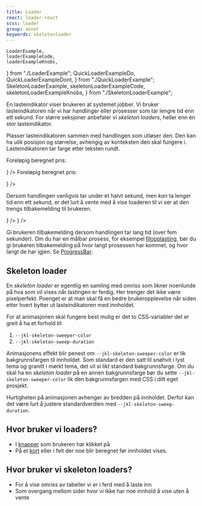 ```yaml
---
title: Loader
react: loader-react
scss: loader
group: annet
keywords: skeletonloader
---
```


    LoaderExample,
    loaderExampleCode,
    loaderExampleKnobs,
} from "./LoaderExample";
    QuickLoaderExampleDo,
    QuickLoaderExampleDont,
} from "./QuickLoaderExample";
    SkeletonLoaderExample,
    skeletonLoaderExampleCode,
    skeletonLoaderExampleKnobs,
} from "./SkeletonLoaderExample";

<Ingress>
    En lasteindikator viser brukeren at systemet jobber. Vi bruker
    lasteindikatoren når vi har handlinger eller prosesser som tar lengre tid
    enn ett sekund. For større seksjoner anbefaler vi <em>skeleton loaders</em>,
    heller enn én stor lasteindikator.
</Ingress>

<ComponentExample
    title="Loader"
    component={LoaderExample}
    knobs={loaderExampleKnobs}
    codeExample={loaderExampleCode}
/>

Plasser lasteindikatoren sammen med handlingen som utløser den. Den kan ha ulik posisjon og størrelse, avhengig av konteksten den skal fungere i. Lasteindikatoren tar farge etter teksten rundt.

<Grid className="jkl-spacing-l--bottom">
    <DoDontExample
        type="do"
        description="Bruk passende størrelse"
        content={
            <p className="jkl-small">
                Foreløpig beregnet pris:
                <Loader
                    className="jkl-spacing-s--left"
                    variant="small"
                    inline
                    textDescription="Laster eksempel på passende størrelse"
                />
            </p>
        }
    />
    <DoDontExample
        type="dont"
        description="Bruk upassende størrelse"
        content={
            <p className="jkl-small">
                Foreløpig beregnet pris:
                <Loader
                    className="jkl-spacing-s--left"
                    variant="large"
                    inline
                    textDescription="Laster eksempel på upassende størrelse"
                />
            </p>
        }
    />
</Grid>

Dersom handlingen vanligvis tar under et halvt sekund, men _kan_ ta lenger tid enn ett sekund, er det lurt å vente med å vise loaderen til vi ser at den trengs tilbakemelding til brukeren.

<Grid>
    <DoDontExample
        type="do"
        description="Hopp over loader for raske handlinger"
        content={<QuickLoaderExampleDo />}
    />
    <DoDontExample
        type="dont"
        description="Vis et kort glimt av en loader"
        content={<QuickLoaderExampleDont />}
    />
</Grid>

Gi brukeren tilbakemelding dersom handlingen tar lang tid (over fem sekunder). Om du har en målbar prosess, for eksempel [filopplasting](/komponenter/fileinput), bør du gi brukeren tilbakemelding på hvor langt prosessen har kommet, og hvor langt de har igjen. Se [ProgressBar](/komponenter/progressbar).

## Skeleton loader

En _skeleton loader_ er egentlig en samling med omriss som likner noenlunde på hva som vil vises når lastingen er ferdig. Her trenger det ikke være pixelperfekt. Poenget er at man skal få en bedre brukeropplevelse når siden etter hvert bytter ut lasteindikatoren med innholdet.

<ComponentExample
    title="Skeleton loader"
    component={SkeletonLoaderExample}
    knobs={skeletonLoaderExampleKnobs}
    codeExample={skeletonLoaderExampleCode}
/>

For at animasjonen skal fungere best mulig er det to CSS-variabler det er greit å ha et forhold til:

1. `--jkl-skeleton-sweeper-color`
1. `--jkl-skeleton-sweep-duration`

Animasjonens effekt blir penest om `--jkl-skeleton-sweeper-color` er lik bakgrunnsfargen til innholdet. Som standard er den satt til snøhvit i lyst tema og granitt i mørkt tema, det vil si likt standard bakgrunnsfarge. Om du skal ha en _skeleton loader_ på en annen bakgrunnsfarge bør du sette `--jkl-skeleton-sweeper-color` lik den bakgrunnsfargen med CSS i ditt eget prosjekt.

Hurtigheten på animasjonen avhenger av bredden på innholdet. Derfor kan det være lurt å justere standardverdien med `--jkl-skeleton-sweep-duration`.

## Hvor bruker vi loaders?

-   I [knapper](/komponenter/buttons/) som brukeren har klikket på
-   På et [kort](/komponenter/card/) eller i felt der noe blir beregnet før innholdet vises.

## Hvor bruker vi skeleton loaders?

-   For å vise omriss av tabeller vi er i ferd med å laste inn
-   Som overgang mellom sider hvor vi ikke har noe innhold å vise uten å vente
